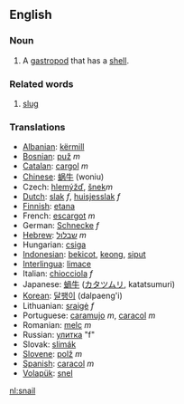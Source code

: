 ==English==
===Noun===

#A [[gastropod]] that has a [[shell]].

===Related words===
#[[slug]]

===Translations===

*[[Albanian]]: [[kërmill]]
*[[Bosnian]]: [[puž]] ''m''
*[[Catalan]]: [[cargol]] ''m''
*[[Chinese]]: [[蜗牛]] (woniu)
*Czech: [[hlemýžď]], [[šnek]]''m''
*[[Dutch]]: [[slak]] ''f'', [[huisjesslak]] ''f''
*[[Finnish]]: [[etana]]
*French: [[escargot]] ''m''
*German: [[Schnecke]] ''f''
*[[Hebrew]]: [[שבלול]] ''m''
*Hungarian: [[csiga]]
*[[Indonesian]]: [[bekicot]], [[keong]], [[siput]]
*[[Interlingua]]: [[limace]]
*Italian: [[chiocciola]] ''f''
*Japanese: [[蝸牛]] ([[カタツムリ]], katatsumuri)
*[[Korean]]: [[달팽이]] (dalpaeng'i)
*Lithuanian: [[sraigė]] ''f''
*Portuguese: [[caramujo]] ''m'', [[caracol]] ''m''
*Romanian: [[melc]] ''m''
*Russian: [[улитка]] "f"
*Slovak: [[slimák]]
*[[Slovene]]: [[polž]] ''m''
*[[Spanish]]: [[caracol]] ''m''
*[[Volapük]]: [[snel]]

[[nl:snail]]